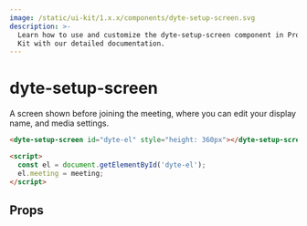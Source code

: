 ```yaml
---
image: /static/ui-kit/1.x.x/components/dyte-setup-screen.svg
description: >-
  Learn how to use and customize the dyte-setup-screen component in ProductDB's UI
  Kit with our detailed documentation.
---
```


# dyte-setup-screen

A screen shown before joining the meeting, where you can edit your display name,
and media settings.

```html
<dyte-setup-screen id="dyte-el" style="height: 360px"></dyte-setup-screen>

<script>
  const el = document.getElementById('dyte-el');
  el.meeting = meeting;
</script>
```

## Props

<PropsTable of="dyte-setup-screen" />

<head>
  <title>UI Kit dyte-setup-screen</title>
</head>

